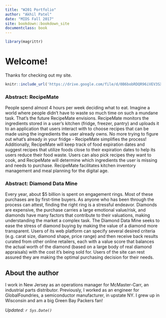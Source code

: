 ```yaml
---
title: "W201 Portfolio"
author: "Akhil Patel"
date: "MIDS Fall 2017"
site: bookdown::bookdown_site
documentclass: book
---
```


<!-- This won't be displayed but it will initialize your R session. Add any R libraries you need here. -->
```r
library(magrittr)
```


# Welcome!

Thanks for checking out my site.

<!-- Below this line is just examples of how you can embed video from Google Drive. First you have to enable sharing, then just get the object ID which is that long string between d/ and /preview and will also be appended to any sharing link you generate for your video. -->
<p>
```r
knitr::include_url('https://drive.google.com/file/d/0B6bobRDQR96iVEV3SXJJal9CczQ/preview')
```

### Abstract: RecipeMate

People spend almost 4 hours per week deciding what to eat. Imagine a world where people didn't have to waste so much time on such a mundane task. That's the future RecipeMate envisions. RecipeMate monitors the ingredients stored in a user's kitchen (fridge, freezer, pantry) and uploads it to an application that users interact with to choose recipes that can be made using the ingredients the user already owns. No more trying to figure out what's already in your fridge - RecipeMate simplifies the process! Additionally, RecipeMate will keep track of food expiration dates and suggest recipes that utilize foods close to their expiration dates to help its users reduce their food waste. Users can also pick recipes they want to cook, and RecipeMate will determine which ingredients the user is missing and needs to purchase. RecipeMate facilitates kitchen inventory management and meal planning for the digital age.

### Abstract: Diamond Data Mine

Every year, about $5 billion is spent on engagement rings. Most of these purchases are by first-time buyers. As anyone who has been through the process can attest, finding the right ring is a stressful endeavor. Diamonds are expensive, the purchase carries a large emotional value/risk, and diamonds have many factors that contribute to their valuations, making understanding the market a complex task. The Diamond Data Mine seeks to ease the stress of diamond buying by making the value of a diamond more transparent. Users of its web platform can specify several desired criteria (e.g. carat size, diamond shape, price range) and then receive back results curated from other online retailers, each with a value score that balances the actual worth of the diamond (based on a large body of real diamond appraisals) with the cost it's being sold for. Users of the site can rest assured they are making the optimal purchasing decision for their needs.

## About the author

I work in New Jersey as an operations manager for McMaster-Carr, an industrial parts distributor. Previously, I worked as an engineer for GlobalFoundries, a semiconductor manufacturer, in upstate NY. I grew up in Wisconsin and am a big Green Bay Packers fan!


*Updated: `r Sys.Date()`*
